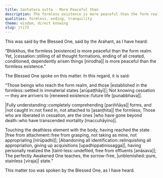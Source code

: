 ```yaml
---
title: Santatara sutta - More Peaceful than
description: The formless existence is more peaceful than the form realm. Yet, cessation is more peaceful than the formless existence.
qualities: formless, ending, tranquility
theme: wisdom, direct knowing
slug: iti73
---
```


This was said by the Blessed One, said by the Arahant, as I have heard:

“Bhikkhus, the formless [existence] is more peaceful than the form realm. Yet, |cessation::stilling of all thought formations, ending of all created, conditioned, dependently arisen things [nirodha]| is more peaceful than the formless existence.”

The Blessed One spoke on this matter. In this regard, it is said:

“Those beings who reach the form realm,
and those |established in the formless::settled in immaterial states [arūpaṭṭhāyī]|;
Not knowing cessation—
they are arrivers to |renewed existence::future life [punabbhava]|.

|Fully understanding::completely comprehending [pariññāya]| forms,
and |not caught in::not fixed in, not attached to [asaṇṭhita]| the formless;
Those who are liberated in cessation,
are the ones |who have gone beyond death::who have transcended mortality [maccuhāyino]|.

Touching the deathless element with the body,
having reached the state |free from attachment::free from grasping, not taking as mine, not appropriating [nirūpadhi]|;
|Abandoning all identification::relinquishing all appropriation, giving up acquisitions [upadhippaṭinissagga]|,
having personally realized the |taint-less::undefiled, free from effluents [anāsava]|;
The perfectly Awakened One teaches,
the sorrow-free, |unblemished::pure, stainless [viraja]| state.”

This matter too was spoken by the Blessed One, as I have heard.